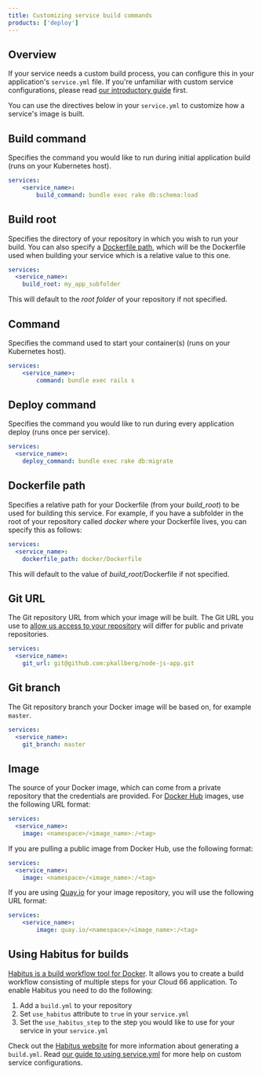 ```yaml
---
title: Customizing service build commands
products: ['deploy']
---
```


## Overview

If your service needs a custom build process, you can configure this in your application's `service.yml` file. If you're unfamiliar with custom service configurations, please read [our introductory guide](/docs/build-and-config/docker-service-configuration) first. 

You can use the directives below in your `service.yml` to customize how a service's image is built.

## Build command

Specifies the command you would like to run during initial application build (runs on your Kubernetes host).

```yaml
services:
    <service_name>:
        build_command: bundle exec rake db:schema:load
```

## Build root

Specifies the directory of your repository in which you wish to run your build. You can also specify a [Dockerfile path](#dockerfile-path), which will be the Dockerfile used when building your service which is a relative value to this one.

```yaml
services:
  <service_name>:
    build_root: my_app_subfolder
```

This will default to the *root folder* of your repository if not specified.

## Command

Specifies the command used to start your container(s) (runs on your Kubernetes host).

```yaml
services:
    <service_name>:
        command: bundle exec rails s
```

## Deploy command

Specifies the command you would like to run during every application deploy (runs once per service).

```yaml
services:
  <service_name>:
    deploy_command: bundle exec rake db:migrate
```

## Dockerfile path

Specifies a relative path for your Dockerfile (from your *build_root*) to be used for building this service. For example, if you have a subfolder in the root of your repository called *docker* where your Dockerfile lives, you can specify this as follows:

```yaml
services:
  <service_name>:
    dockerfile_path: docker/Dockerfile

```

This will default to the value of *build_root*/Dockerfile if not specified.

## Git URL

The Git repository URL from which your image will be built. The Git URL you use to [allow us access to your repository](/docs/cloud-66-101/access-your-code) will differ for public and private repositories.

```yaml
services:
  <service_name>:
    git_url: git@github.com:pkallberg/node-js-app.git
```

## Git branch

The Git repository branch your Docker image will be based on, for example `master`.

```yaml
services:
  <service_name>:
    git_branch: master
```

## Image

The source of your Docker image, which can come from a private repository that the credentials are provided. For [Docker Hub](https://registry.hub.docker.com/) images, use the following URL format:

```yaml
services:
  <service_name>:
    image: <namespace>/<image_name>:/<tag>
```

If you are pulling a public image from Docker Hub, use the following format:

```yaml
services:
  <service_name>:
    image: <namespace>/<image_name>:/<tag>
```

If you are using [Quay.io](https://quay.io/) for your image repository, you will use the following URL format:

```yaml
services:
    <service_name>:
        image: quay.io/<namespace>/<image_name>:/<tag>
```

## Using Habitus for builds

[Habitus is a build workflow tool for Docker](https://www.habitus.io/). It allows you to create a build workflow consisting of multiple steps for your Cloud 66 application. To enable Habitus you need to do the following:

1. Add a `build.yml` to your repository
2. Set `use_habitus` attribute to `true` in your `service.yml`
3. Set the `use_habitus_step` to the step you would like to use for your service in your `service.yml`

Check out the [Habitus website](https://www.habitus.io/) for more information about generating a `build.yml`. Read [our guide to using service.yml](/docs/build-and-config/docker-service-configuration) for more help on custom service configurations.	